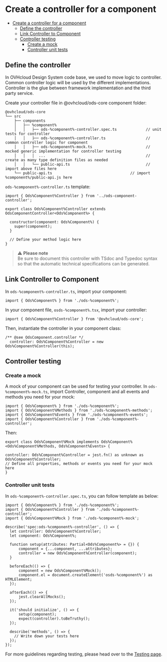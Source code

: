 # Create a controller for a component

<!-- TOC -->

* [Create a controller for a component](#create-a-controller-for-a-component)
  * [Define the controller](#define-the-controller)
  * [Link Controller to Component](#link-controller-to-component)
  * [Controller testing](#controller-testing)
    * [Create a mock](#create-a-mock)
    * [Controller unit tests](#controller-unit-tests)

<!-- TOC -->

## Define the controller

In OVHcloud Design System code base, we used to move logic to controller. Common controller logic will be used by the
different implementations.
Controller is the glue between framework implementation and the third party service.

Create your controller file in @ovhcloud/ods-core component folder:

```
@ovhcloud/ods-core
└── src
    ├── components
    │   ├── %component%
    │   │   ├── ods-%component%-controller.spec.ts             // unit tests for controller
    │   │   ├── ods-%component%-controller.ts                  // common controller logic for component
    │   │   ├── ods-%component%-mock.ts                        // mocked generic implementation for controller testing
    │   │   │  ...                                             // create as many type definition files as needed
    │   │   └── public-api.ts                                  // import above files here
    └── public-api.ts                                   // import %component%/public-api.js here
```

`ods-%component%-controller.ts` template:

```
import { Ods%Component%Controller } from '../ods-component-controller';

export class Ods%Component%Controller extends OdsComponentController<Ods%Component%> {

  constructor(component: Ods%Component%) {
    super(component);
  }

  // Define your method logic here
}
```

> ⚠️️ **Please note**<br />
> Be sure to document this controller with TSdoc and Typedoc syntax so that the automatic technical specifications can
> be generated.

## Link Controller to Component

In `ods-%component%-controller.ts`, import your component:

```
import { Ods%Component% } from './ods-%component%';
```

In your component file, `osds-%component%.tsx`, import your controller:

```
import { Ods%Component%Controller } from '@ovhcloud/ods-core';
```

Then, instantiate the controller in your component class:

```
/** @see OdsComponent.controller */
  controller: Ods%Component%Controller = new Ods%Component%Controller(this);
```

## Controller testing

### Create a mock

A mock of your component can be used for testing your controller.
In `ods-%component%-mock.ts`, import Controller, component and all events and methods you need for your mock:

```
import { Ods%Component% } from './ods-%component%';
import { Ods%Component%Methods } from './ods-%component%-methods';
import { Ods%Component%Events } from './ods-%component%-events';
import { Ods%Component%Controller } from './ods-%component%-controller';
```

Then:

```
export class Ods%Component%Mock implements Ods%Component%<Ods%Component%Methods, Ods%Component%Events> {

controller: Ods%Component%Controller = jest.fn() as unknown as Ods%Component%Controller;
// Define all properties, methods or events you need for your mock here
}
```

### Controller unit tests

In `ods-%component%-controller.spec.ts`, you can follow template as below:

```
import { Ods%Component% } from './ods-%component%';
import { Ods%Component%Controller } from './ods-%component%-controller';
import { Ods%Component%Mock } from './ods-%component%-mock';

describe('spec:ods-%component%-controller', () => {
  let controller: Ods%Component%Controller;
  let component: Ods%Component%;

  function setup(attributes: Partial<Ods%Component%> = {}) {
      component = {...component, ...attributes};
      controller = new Ods%Component%Controller(component);
  }

  beforeEach(() => {
      component = new Ods%Component%Mock();
      component.el = document.createElement('osds-%component%') as HTMLElement;
  });

  afterEach(() => {
      jest.clearAllMocks();
  });

  it('should initialize', () => {
      setup(component);
      expect(controller).toBeTruthy();
  });

  describe('methods', () => {
    // Write down your tests here
  });
});
```

For more guidelines regarding testing, please head over to
the [Testing page](?path=/story/contributing-how-to-s-write-your-own-tests--page).



